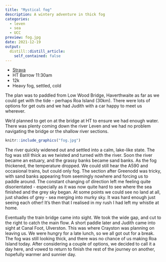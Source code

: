 ```yaml
---
title: "Mystical fog"
description: A wintery adventure in thick fog
categories:
  - leven
  - sea
  - UCC
preview: fog.jpg
date: 2021-12-19
output:
  distill::distill_article:
    self_contained: false
---
```


- [Strava](https://www.strava.com/activities/6402899596)
- HT Barrow 11:30am
- 12k
- Heavy fog, settled, cold

The plan was to paddled from Low Wood Bridge, Haverthwaite as far as we could get with the tide - perhaps Roa Island (30km). There were lots of options for get outs and we had Judith with a car happy to meet us wherever.

We'd planned to get on at the bridge at HT to ensure we had enough water. There was plenty coming down the river Leven and we had no problem navigating the bridge or the shallow river sections.

```r
knitr::include_graphics("fog.jpg")
```

The river quickly widened out and settled into a calm, lake-like state. The fog was still thick as we twisted and turned with the river. 
Soon the river became an estuary, and the grassy banks became sand banks. As the fog thickened, the temperature dropped. We could still hear the A590 and occasional trains, but could only fog. The section after Greenodd was tricky, with sand banks appearing from seemingly nowhere and forcing us to paddle around. The constant changing of direction left me feeling quite disorientated - especially as it was now quite hard to see where the sea finished and the grey sky began. At some points we could see no land at all, just shades of grey - sea merging into murky sky. It was hard enough just seeing each other! It's then that I realised in my rush I had left my whistle at home.


Eventually the train bridge came into sight. We took the wide gap, and cut to the right to catch the main flow. A short paddle later and Judith came into sight at Canal Foot, Ulverston. This was where Crayston was planning on leaving us. We were hungry for a late lunch, so we all got out for a break. The fog was still looking thick, and there was no chance of us making Roa Island today. After considering a couple of options, we decided to call it a day here, and vowed to return to finish the rest of the journey on another, hopefully warmer and sunnier day.
